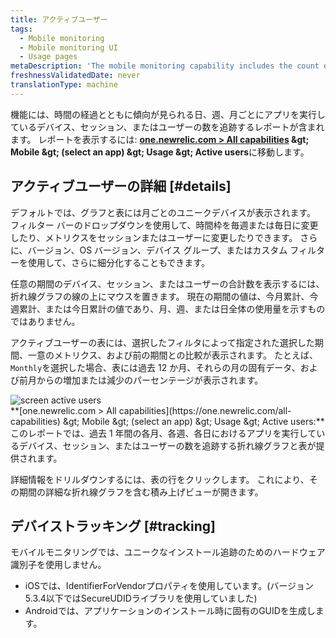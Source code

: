 ```yaml
---
title: アクティブユーザー
tags:
  - Mobile monitoring
  - Mobile monitoring UI
  - Usage pages
metaDescription: 'The mobile monitoring capability includes the count of unique devices, sessions, or users running your mobile app each day, week, or month trended over time.'
freshnessValidatedDate: never
translationType: machine
---
```


<InlinePopover type="mobile" />機能には、時間の経過とともに傾向が見られる日、週、月ごとにアプリを実行しているデバイス、セッション、またはユーザーの数を追跡するレポートが含まれます。 レポートを表示するには: <DNT>**[one.newrelic.com &gt; All capabilities](https://one.newrelic.com/all-capabilities) &amp;gt; Mobile &amp;gt; (select an app) &amp;gt; Usage &amp;gt; Active users**</DNT>に移動します。

## アクティブユーザーの詳細 [#details]

デフォルトでは、グラフと表には月ごとのユニークデバイスが表示されます。 フィルター バーのドロップダウンを使用して、時間枠を毎週または毎日に変更したり、メトリクスをセッションまたはユーザーに変更したりできます。 さらに、バージョン、OS バージョン、デバイス グループ、またはカスタム フィルターを使用して、さらに細分化することもできます。

任意の期間のデバイス、セッション、またはユーザーの合計数を表示するには、折れ線グラフの線の上にマウスを置きます。 現在の期間の値は、今月累計、今週累計、または今日累計の値であり、月、週、または日全体の使用量を示すものではありません。

アクティブユーザーの表には、選択したフィルタによって指定された選択した期間、一意のメトリクス、および前の期間との比較が表示されます。 たとえば、 `Monthly`を選択した場合、表には過去 12 か月、それらの月の固有データ、および前月からの増加または減少のパーセンテージが表示されます。

<img title="screen active users" alt="screen active users" src="/images/mobile_screenshot_full-active_users.webp" />

<figcaption>
  <DNT>**[one.newrelic.com &gt; All capabilities](https://one.newrelic.com/all-capabilities) &amp;gt; Mobile &amp;gt; (select an app) &amp;gt; Usage &amp;gt; Active users:**</DNT> このレポートでは、過去 1 年間の各月、各週、各日におけるアプリを実行しているデバイス、セッション、またはユーザーの数を追跡する折れ線グラフと表が提供されます。
</figcaption>

詳細情報をドリルダウンするには、表の行をクリックします。 これにより、その期間の詳細な折れ線グラフを含む積み上げビューが開きます。

## デバイストラッキング [#tracking]

モバイルモニタリングでは、ユニークなインストール追跡のためのハードウェア識別子を使用しません。

* iOSでは、IdentifierForVendorプロパティを使用しています。(バージョン5.3.4以下ではSecureUDIDライブラリを使用していました)
* Androidでは、アプリケーションのインストール時に固有のGUIDを生成します。
